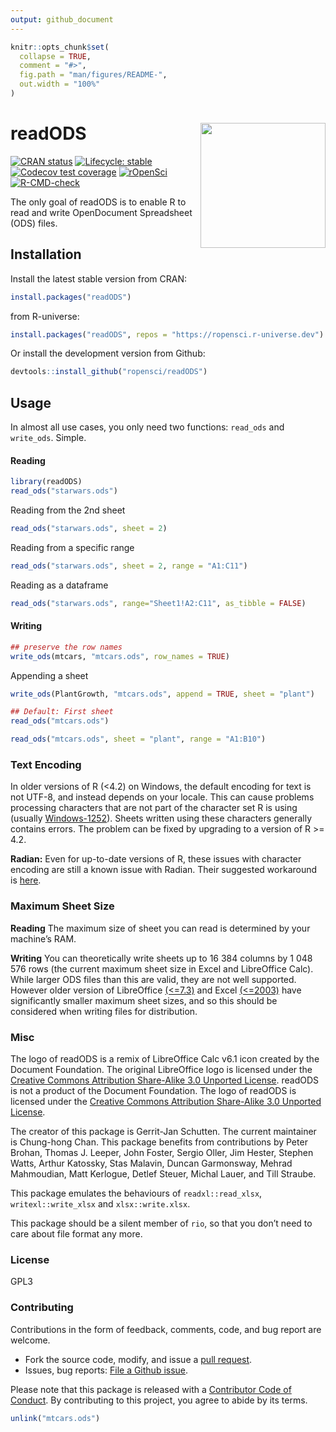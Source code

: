 ```yaml
---
output: github_document
---
```


<!-- README.md is generated from README.Rmd. Please edit that file -->

```r
knitr::opts_chunk$set(
  collapse = TRUE,
  comment = "#>",
  fig.path = "man/figures/README-",
  out.width = "100%"
)
```

# readODS <img src="man/figures/read_ods_logo.png"  align="right" height="200" />

<!-- badges: start -->
[![CRAN status](https://www.r-pkg.org/badges/version/readODS)](https://CRAN.R-project.org/package=readODS)
[![Lifecycle: stable](https://img.shields.io/badge/lifecycle-stable-brightgreen.svg)](https://lifecycle.r-lib.org/articles/stages.html#stable)
[![Codecov test coverage](https://codecov.io/gh/ropensci/readODS/branch/master/graph/badge.svg)](https://app.codecov.io/gh/ropensci/readODS?branch=master)
[![rOpenSci](https://badges.ropensci.org/302_status.svg)](https://github.com/ropensci/software-review/issues/386)
[![R-CMD-check](https://github.com/ropensci/readODS/actions/workflows/R-CMD-check.yaml/badge.svg)](https://github.com/ropensci/readODS/actions/workflows/R-CMD-check.yaml)
<!-- badges: end -->

The only goal of readODS is to enable R to read and write OpenDocument Spreadsheet (ODS) files.

## Installation

Install the latest stable version from CRAN: 

```r
install.packages("readODS")
```

from R-universe:

```r
install.packages("readODS", repos = "https://ropensci.r-universe.dev")
```

Or install the development version from Github:

```r
devtools::install_github("ropensci/readODS")
```

## Usage

In almost all use cases, you only need two functions: `read_ods` and `write_ods`. Simple.

#### Reading

```r
library(readODS)
read_ods("starwars.ods")
```

Reading from the 2nd sheet

```r
read_ods("starwars.ods", sheet = 2)
```

Reading from a specific range

```r
read_ods("starwars.ods", sheet = 2, range = "A1:C11")
```

Reading as a dataframe
```r
read_ods("starwars.ods", range="Sheet1!A2:C11", as_tibble = FALSE)
```

#### Writing

```r
## preserve the row names
write_ods(mtcars, "mtcars.ods", row_names = TRUE)
```

Appending a sheet

```r
write_ods(PlantGrowth, "mtcars.ods", append = TRUE, sheet = "plant")
```

```r
## Default: First sheet
read_ods("mtcars.ods")
```

```r
read_ods("mtcars.ods", sheet = "plant", range = "A1:B10")
```

### Text Encoding

In older versions of R (<4.2) on Windows, the default encoding for text is not UTF-8, and instead depends on your locale. This can cause problems processing characters that are not part of the character set R is using (usually [Windows-1252](https://en.wikipedia.org/wiki/Windows-1252)). Sheets written using these characters generally contains errors. The problem can be fixed by upgrading to a version of R >= 4.2.

**Radian:** Even for up-to-date versions of R, these issues with character encoding are still a known issue with Radian. Their suggested workaround is [here](https://github.com/randy3k/radian/issues/269#issuecomment-1169663251).

### Maximum Sheet Size

**Reading** The maximum size of sheet you can read is determined by your machine's RAM. 

**Writing** You can theoretically write sheets up to 16 384 columns by 1 048 576 rows (the current maximum sheet size in Excel and LibreOffice Calc). While larger ODS files than this are valid, they are not well supported. However older version of LibreOffice [(<=7.3)](https://wiki.documentfoundation.org/Faq/Calc/022) and Excel [(<=2003)](https://support.microsoft.com/en-gb/office/use-excel-with-earlier-versions-of-excel-2fd9ffcb-6fce-485b-85af-fecfd651a5ac#:~:text=What%20it%20means%20Beginning%20with,lost%20in%20Excel%2097%2D2003.) have significantly smaller maximum sheet sizes, and so this should be considered when writing files for distribution. 

### Misc

The logo of readODS is a remix of LibreOffice Calc v6.1 icon created by the Document Foundation. The original LibreOffice logo is licensed under the [Creative Commons Attribution Share-Alike 3.0 Unported License](https://wiki.documentfoundation.org/File:LibO6_MIME.svg). readODS is not a product of the Document Foundation. The logo of readODS is licensed under the [Creative Commons Attribution Share-Alike 3.0 Unported License](https://creativecommons.org/licenses/by-sa/3.0/).

The creator of this package is Gerrit-Jan Schutten. The current maintainer is Chung-hong Chan. This package benefits from contributions by Peter Brohan, Thomas J. Leeper, John Foster, Sergio Oller, Jim Hester, Stephen Watts, Arthur Katossky, Stas Malavin, Duncan Garmonsway, Mehrad Mahmoudian, Matt Kerlogue, Detlef Steuer, Michal Lauer, and Till Straube.

This package emulates the behaviours of `readxl::read_xlsx`, `writexl::write_xlsx` and `xlsx::write.xlsx`.

This package should be a silent member of `rio`, so that you don't need to care about file format any more.

### License

GPL3

### Contributing

Contributions in the form of feedback, comments, code, and bug report are welcome.

* Fork the source code, modify, and issue a [pull request](https://docs.github.com/en/github/collaborating-with-issues-and-pull-requests/creating-a-pull-request-from-a-fork).
* Issues, bug reports: [File a Github issue](https://github.com/ropensci/readODS).

Please note that this package is released with a [Contributor Code of Conduct](https://ropensci.org/code-of-conduct/). By contributing to this project, you agree to abide by its terms.

```r
unlink("mtcars.ods")
```
